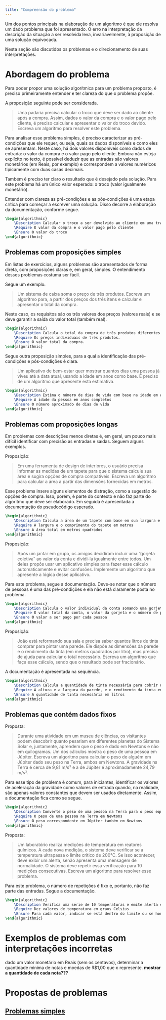 ```yaml
---
title: "Compreensão do problema"
---
```


Um dos pontos principais na elaboração de um algoritmo é que ele resolva um dado problema que foi apresentado. O erro na interpretação da descrição da situação a ser resolvida leva, invariavelmente, à proposição de uma solução equivocada.

Nesta seção são discutidos os problemas e o direcionamento de suas interpretações.

# Abordagem do problema

Para poder propor uma solução algorítmica para um problema proposto, é preciso primeiramente entender e ter clareza do que o problema propõe.

A proposição seguinte pode ser considerada.

> Uma padaria precisa calcular o troco que deve ser dado ao cliente após a compra. Assim, dados o valor da compra e o valor pago pelo cliente, é preciso calcular e apresentar o valor do troco devido. Escreva um algoritmo para resolver este problema.

Para analisar esse problema simples, é preciso caracterizar as pré-condições que ele requer, ou seja, quais os dados disponíveis e como eles se apresentam. Neste caso, há dois valores disponíveis como dados de entrada: o valor da compra e o valor pago pelo cliente. Embora não esteja explícito no texto, é possível deduzir que as entradas são valores monetários (em Reais, por exemplo) e correspondem a valores numéricos tipicamente com duas casas decimais.

Também é preciso ter claro o resultado que é desejado pela solução. Para este problema há um único valor esperado: o troco (valor igualmente monetário).

Entender com clareza as pré-condições e as pós-condições é uma etapa crítica para começar a escrever uma solução. Disso decorre a elaboração da documentação, conforme segue.

```latex {.pseudocode}
\begin{algorithmic}
    \Description Calcular o troco a ser devolvido ao cliente em uma transação de compra na padaria, considerando o valor total da compra e o valor entregue pelo cliente.
    \Require O valor da compra e o valor pago pelo cliente
    \Ensure O valor do troco
\end{algorithmic}
```

## Problemas com proposições simples

Em listas de exercícios, alguns problemas são apresentados de forma direta, com proposições claras e, em geral, simples. O entendimento desses problemas costuma ser fácil.

Segue um exemplo.

> Um sistema de caixa soma o preço de três produtos. Escreva um algoritmo para, a partir dos preços dos três itens e calcular e apresentar o total da compra.

Neste caso, os requisitos são os três valores dos preços (valores reais) e se deve garantir a saída do valor total (também real).

```latex {.pseudocode}
\begin{algorithmic}
    \Description Calcula o total da compra de três produtos diferentes em um sistema de autoatendimento.
    \Require Os preços individuais de três produtos.
    \Ensure O valor total da compra.
\end{algorithmic}
```

Segue outra proposição simples, para a qual a identificação das pré-condições e pós-condições é clara.

> Um aplicativo de bem-estar quer mostrar quantos dias uma pessoa já viveu até a data atual, usando a idade em anos como base. É preciso de um algoritmo que apresente esta estimativa.

```latex {.pseudocode}
\begin{algorithmic}
    \Description Estima o número de dias de vida com base na idade em anos
    \Require A idade da pessoa em anos completos
    \Ensure O número aproximado de dias de vida
\end{algorithmic}
```


## Problemas com proposições longas

Em problemas com descrições menos diretas é, em geral, um pouco mais difícil identificar com precisão as entradas e saídas. Seguem alguns exemplos.

Proposição:

> Em uma ferramenta de design de interiores, o usuário precisa informar as medidas de um tapete para que o sistema calcule sua área e sugira opções de compra compatíveis. Escreva um algoritmo para calcular a área a partir das dimensões fornecidas em metros.

Esse problema insere alguns elementos de distração, como a sugestão de opções de compra. Isso, porém, é parte do contexto e não faz parte do algoritmo que deve ser elaborado. Em seguida é apresentada a documentação do pseudocódigo esperado.

```latex {.pseudocode}
\begin{algorithmic}
    \Description Calcula a área de um tapete com base em sua largura e comprimento
    \Require A largura e o comprimento do tapete em metros
    \Ensure A área total em metros quadrados
\end{algorithmic}
```

Proposição:

> Após um jantar em grupo, os amigos decidiram incluir uma "gorjeta coletiva" ao valor da conta e dividi-la igualmente entre todos. Um deles propôs usar um aplicativo simples para fazer esse cálculo automaticamente e evitar confusões. Implemente um algoritmo que apresente a lógica desse aplicativo.

Para este problema, segue a documentação. Deve-se notar que o número de pessoas é uma das pré-condições e ela não está claramente posta no problema.

```latex {.pseudocode}
\begin{algorithmic}
    \Description Calcula o valor individual da conta somando uma gorjeta ao total antes da divisão
    \Require O valor total da conta, o valor da gorjeta e o número de pessoas
    \Ensure O valor a ser pago por cada pessoa
\end{algorithmic}
```

Proposição:

> João está reformando sua sala e precisa saber quantos litros de tinta comprar para pintar uma parede. Ele dispõe as dimensões da parede e o rendimento da tinta (em metros quadrados por litro), mas precisa de ajuda para calcular o total necessário. Escreva um algoritmo que faça esse cálculo, sendo que o resultado pode ser fracionário.

A documentação é apresentada na sequência.

```latex {.pseudocode}
\begin{algorithmic}
    \Description Calcula a quantidade de tinta necessária para cobrir uma parede
    \Require A altura e a largura da parede, e o rendimento da tinta em metros quadrados por litro
    \Ensure A quantidade de tinta necessária em litros
\end{algorithmic}
```

## Problemas que contém dados fixos

Proposta:

> Durante uma atividade em um museu de ciências, os visitantes podem descobrir quanto pesariam em diferentes planetas do Sistema Solar e, juntamente, aprendem que o peso é dado em Newtons e não em quilogramas. Um dos cálculos mostra o peso de uma pessoa em Júpiter. Escreva um algoritmo para calcular o peso de alguém em Júpiter dado seu peso na Terra, ambos em Newtons. A gravidade na Terra é cerca de 9,81 m/s² e a de Júpiter é aproximadamente 24,79 m/s².

Para esse tipo de problema é comum, para iniciantes, identificar os valores de aceleração da gravidade como valores de entrada quando, na realidade, são apenas valores constantes que devem ser usados diretamente. Assim, a documentação fica como se segue.

```latex {.pseudocode}
\begin{algorithmic}
    \Description Converte o peso de uma pessoa na Terra para o peso equivalente em Júpiter
    \Require O peso de uma pessoa na Terra em Newtons
    \Ensure O peso correspondente em Júpiter também em Newtons
\end{algorithmic}
```

Proposta:

> Um laboratório realiza medições de temperatura em reatores químicos. A cada nova medição, o sistema deve verificar se a temperatura ultrapassa o limite crítico de 200°C. Se isso acontecer, deve exibir um alerta, senão apresenta uma mensagem de normalidade. O sistema deve repetir essa verificação para 10 medições consecutivas. Escreva um algoritmo para resolver esse problema.

Para este problema, o número de repetições é fixo e, portanto, não faz parte das entradas. Segue a documentação.

```latex {.pseudocode}
\begin{algorithmic}
    \Description Verifica uma série de 10 temperaturas e emite alerta se alguma ultrapassar o limite crítico
    \Require Dez valores de temperatura em graus Celsius
    \Ensure Para cada valor, indicar se está dentro do limite ou se houve excesso
\end{algorithmic}
```



# Exemplos de problemas com interpretações incorretas

dado um valor monetário em Reais (sem os centavos), determinar a quantidade mínima de notas e moedas de R$1,00 que o represente. **mostrar a quantidade de cada nota???**


# Propostas de problemas

## [Problemas simples](questoes-entendimento-problema-simples.qmd)